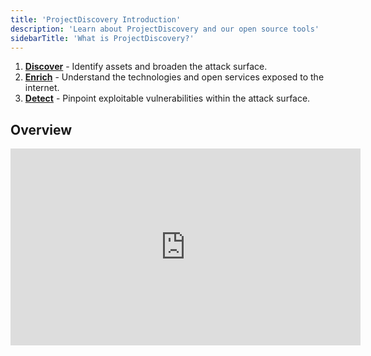 ```yaml
---
title: 'ProjectDiscovery Introduction'
description: 'Learn about ProjectDiscovery and our open source tools'
sidebarTitle: 'What is ProjectDiscovery?'
---
```


<Snippet file="tools-statement.mdx" />

1. [**Discover**](/tools/index#discover) - Identify assets and broaden the attack surface.
2. [**Enrich**](/tools/index#enrich) - Understand the technologies and open services exposed to the internet.
3. [**Detect**](/tools/index#detect) - Pinpoint exploitable vulnerabilities within the attack surface.

## Overview
<iframe
  width="560"
  height="315"
  src="https://www.youtube.com/embed/o4T3NTl-vCg"
  title="YouTube video player"
  frameBorder="0"
  allow="accelerometer; autoplay; clipboard-write; encrypted-media; gyroscope; picture-in-picture"
  allowFullScreen
></iframe>